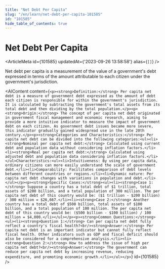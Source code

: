 ```yaml
---
title: "Net Debt Per Capita"
slug: "/en/learn/net-debt-per-capita-101585"
id: "101585"
hide_table_of_contents: true
---
```



# Net Debt Per Capita

<ArticleMeta id={101585} updatedAt={'2023-09-26 13:58:58'} alias={`[]`} />
<div className='border-solid border-b border-t-0 my-4 border-[var(--ifm-color-gray-300)]' />

Net debt per capita is a measurement of the value of a government's debt expressed in terms of the amount attributable to each citizen under the government's jurisdiction.

<AIContent content={`<p><strong>Definition:</strong> Per capita net debt is a measure of government debt expressed as the amount of debt each citizen is responsible for within the government's jurisdiction. It is calculated by subtracting the government's total assets from its total debt and then dividing by the total population.</p><p><strong>Origin:</strong> The concept of per capita net debt originated in government fiscal management and economic research, aiming to provide a more intuitive indicator to measure the impact of government debt on each citizen. As government debt issues became more severe, this indicator gradually gained widespread use in the late 20th century.</p><p><strong>Categories and Characteristics:</strong> Per capita net debt can be divided into the following categories:<ul><li><strong>Nominal per capita net debt:</strong> Calculated using current debt and population data without considering inflation factors.</li><li><strong>Real per capita net debt:</strong> Calculated using adjusted debt and population data considering inflation factors.</li></ul>Characteristics:<ul><li>Intuitiveness: By using per capita data, ordinary citizens can more easily understand the scale of government debt.</li><li>Comparability: Facilitates comparison of debt levels between different countries or regions.</li><li>Dynamic nature: Per capita net debt changes with variations in population and debt.</li></ul></p><p><strong>Specific Cases:</strong><ul><li><strong>Case 1:</strong> Suppose a country has a total debt of $1 trillion, total assets of $200 billion, and a total population of 300 million. The per capita net debt of this country would be: ($1 trillion - $200 billion) / 300 million = $26,667.</li><li><strong>Case 2:</strong> Another country has a total debt of $500 billion, total assets of $100 billion, and a total population of 100 million. The per capita net debt of this country would be: ($500 billion - $100 billion) / 100 million = $4,000.</li></ul></p><p><strong>Common Questions:</strong><ul><li><strong>Question 1:</strong> Can per capita net debt fully reflect a country's fiscal health?<br/><strong>Answer:</strong> Per capita net debt is an important indicator but cannot fully reflect fiscal health. Other indicators such as GDP and fiscal deficit should also be considered for a comprehensive analysis.</li><li><strong>Question 2:</strong> How to address the issue of high per capita net debt?<br/><strong>Answer:</strong> The government can reduce per capita net debt by increasing revenue, reducing expenditure, and promoting economic growth.</li></ul></p>`} id={101585} />
